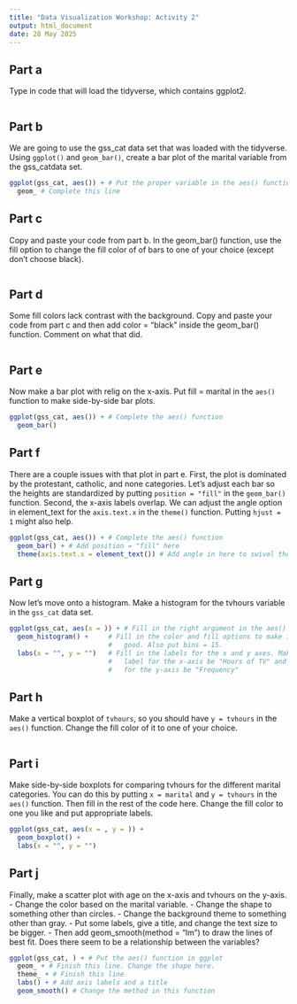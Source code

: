 ```yaml
---
title: "Data Visualization Workshop: Activity 2"
output: html_document
date: 28 May 2025
---
```


## Part a
Type in code that will load the tidyverse, which contains ggplot2.
```r

```

## Part b
We are going to use the gss_cat data set that was loaded with the tidyverse. Using `ggplot()` and `geom_bar()`, create a bar plot of the marital variable from the gss_catdata set.
```r
ggplot(gss_cat, aes()) + # Put the proper variable in the aes() function
  geom_ # Complete this line
```

## Part c
Copy and paste your code from part b. In the geom_bar() function, use the fill option to change the fill color of of bars to one of your choice (except don't choose black).
```r

```

## Part d
Some fill colors lack contrast with the background. Copy and paste your code from part c and then add color = "black" inside the geom_bar() function. Comment on what that did.
```r

```


## Part e
Now make a bar plot with relig on the x-axis. Put fill = marital in the `aes()` function to make side-by-side bar plots.
```r
ggplot(gss_cat, aes()) + # Complete the aes() function
  geom_bar()
```

## Part f
There are a couple issues with that plot in part e. First, the plot is dominated by the protestant, catholic, and none categories. Let's adjust each bar so the heights are standardized by putting `position = "fill"` in the `geom_bar()` function. Second, the x-axis labels overlap. We can adjust the angle option in element_text for the `axis.text.x` in the `theme()` function. Putting `hjust = 1` might also help.
```r
ggplot(gss_cat, aes()) + # Complete the aes() function
  geom_bar() + # Add position = "fill" here
  theme(axis.text.x = element_text()) # Add angle in here to swivel the category labels
```

## Part g
Now let's move onto a histogram. Make a histogram for the tvhours variable in the `gss_cat` data set.
```r
ggplot(gss_cat, aes(x = )) + # Fill in the right argument in the aes() function
  geom_histogram() +     # Fill in the color and fill options to make it look 
                         #   good. Also put bins = 15.
  labs(x = "", y = "")   # Fill in the labels for the x and y axes. Make the
                         #   label for the x-axis be "Hours of TV" and the label
                         #   for the y-axis be "Frequency"
```

## Part h
Make a vertical boxplot of `tvhours`, so you should have `y = tvhours` in the `aes()` function. Change the fill color of it to one of your choice.
```r

```

## Part i
Make side-by-side boxplots for comparing tvhours for the different marital categories. You can do this by putting `x = marital` and `y = tvhours` in the `aes()` function. Then fill in the rest of the code here. Change the fill color to one you like and put appropriate labels.
```r
ggplot(gss_cat, aes(x = , y = )) + 
  geom_boxplot() +     
  labs(x = "", y = "")
```

## Part j
Finally, make a scatter plot with age on the x-axis and tvhours on the y-axis. 
- Change the color based on the marital variable. 
- Change the shape to something other than circles. 
- Change the background theme to something other than gray.
- Put some labels, give a title, and change the text size to be bigger. 
- Then add geom_smooth(method = "lm") to draw the lines of best fit. 
Does there seem to be a relationship between the variables?
```r
ggplot(gss_cat, ) + # Put the aes() function in ggplot
  geom_ + # Finish this line. Change the shape here. 
  theme_ + # Finish this line  
  labs() + # Add axis labels and a title
  geom_smooth() # Change the method in this function
```

